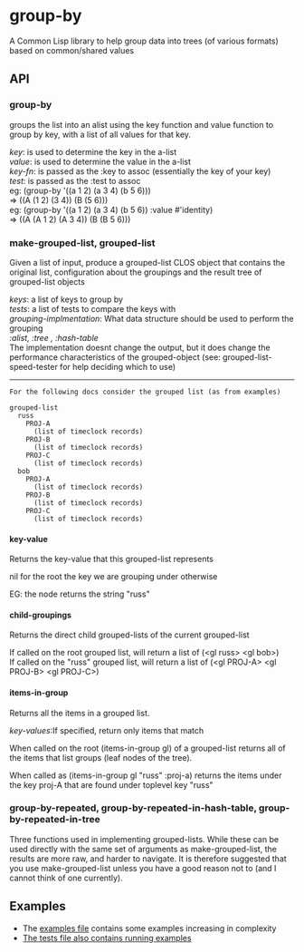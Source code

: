 = group-by = 
A Common Lisp library to help group data into trees (of various
formats) based on common/shared values

== API ==

=== group-by ===

groups the list into an alist using the key function and value function to group by key,
with a list of all values for that key.

''key'': is used to determine the key in the a-list <br />
''value'': is used to determine the value in the a-list <br />
''key-fn'': is passed as the :key to assoc (essentially the key of your key) <br />
''test'': is passed as the :test to assoc <br />

eg: (group-by '((a 1 2) (a 3 4) (b 5 6)))<br />
=> ((A (1 2) (3 4)) (B (5 6)))<br />

eg: (group-by '((a 1 2) (a 3 4) (b 5 6)) :value #'identity)<br />
=> ((A (A 1 2) (A 3 4)) (B (B 5 6)))<br />

=== make-grouped-list, grouped-list ===

Given a list of input, produce a grouped-list CLOS object that contains
the original list, configuration about the groupings and the result tree
of grouped-list objects

''keys'': a list of keys to group by<br />
''tests'': a list of tests to compare the keys with<br />

''grouping-implmentation'': What data structure should be used to perform the grouping<br />
'':alist, :tree , :hash-table''<br />
The implementation doesnt change the output, but it does change
the performance characteristics of the grouped-object (see:
grouped-list-speed-tester for help deciding which to use)

----

<pre>
For the following docs consider the grouped list (as from examples)

grouped-list
  russ
    PROJ-A
      (list of timeclock records)
    PROJ-B
      (list of timeclock records)
    PROJ-C
      (list of timeclock records)
  bob
    PROJ-A
      (list of timeclock records)
    PROJ-B
      (list of timeclock records)
    PROJ-C
      (list of timeclock records)

</pre>

==== key-value ====

Returns the key-value that this grouped-list represents

nil for the root
the key we are grouping under otherwise 

EG: the <gl russ> node returns the string "russ"

==== child-groupings ====

Returns the direct child grouped-lists of the current grouped-list

If called on the root grouped list, will return a list of (&lt;gl russ> &lt;gl bob>) <br />
If called on the "russ" grouped list, will return a list of (&lt;gl PROJ-A> &lt;gl PROJ-B> &lt;gl PROJ-C>) <br />

==== items-in-group ====

Returns all the items in a grouped list. 

''key-values'':If specified, return only items that match

When called on the root (items-in-group gl) of a grouped-list returns all 
of the items that list groups (leaf nodes of the tree).

When called as (items-in-group gl "russ" :proj-a) returns the items under
the key proj-A that are found under toplevel key "russ"

=== group-by-repeated, group-by-repeated-in-hash-table, group-by-repeated-in-tree ===

Three functions used in implementing grouped-lists. While these can be
used directly with the same set of arguments as make-grouped-list, the
results are more raw, and harder to navigate.  It is therefore
suggested that you use make-grouped-list unless you have a good reason
not to (and I cannot think of one currently).

== Examples ==

* The [https://github.com/bobbysmith007/group-by/blob/master/examples/examples.lisp#L1 examples file] contains some examples increasing in complexity 
* [https://github.com/bobbysmith007/group-by/blob/master/tests/group-by.lisp#L83 The tests file also contains running examples]
